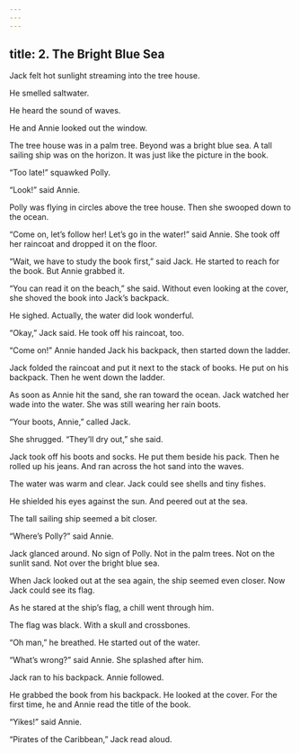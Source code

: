 ```yaml
---
---
---
```

title: 2. The Bright Blue Sea
---



Jack felt hot sunlight streaming into the tree house.

He smelled saltwater.

He heard the sound of waves.

He and Annie looked out the window.

The tree house was in a palm tree. Beyond was a bright blue sea. A tall sailing ship was on the horizon. It was just like the picture in the book.

“Too late!” squawked Polly.

“Look!” said Annie.

Polly was flying in circles above the tree house. Then she swooped down to the ocean.

“Come on, let’s follow her! Let’s go in the water!” said Annie. She took off her raincoat and dropped it on the floor.

“Wait, we have to study the book first,” said Jack. He started to reach for the book. But Annie grabbed it.

“You can read it on the beach,” she said. Without even looking at the cover, she shoved the book into Jack’s backpack.

He sighed. Actually, the water did look wonderful.

“Okay,” Jack said. He took off his raincoat, too.

“Come on!” Annie handed Jack his backpack, then started down the ladder.

Jack folded the raincoat and put it next to the stack of books. He put on his backpack. Then he went down the ladder.

As soon as Annie hit the sand, she ran toward the ocean. Jack watched her wade into the water. She was still wearing her rain boots.

“Your boots, Annie,” called Jack.

She shrugged. “They’ll dry out,” she said.

Jack took off his boots and socks. He put them beside his pack. Then he rolled up his jeans. And ran across the hot sand into the waves.

The water was warm and clear. Jack could see shells and tiny fishes.

He shielded his eyes against the sun. And peered out at the sea.

The tall sailing ship seemed a bit closer.

“Where’s Polly?” said Annie.

Jack glanced around. No sign of Polly. Not in the palm trees. Not on the sunlit sand. Not over the bright blue sea.



When Jack looked out at the sea again, the ship seemed even closer. Now Jack could see its flag.

As he stared at the ship’s flag, a chill went through him.

The flag was black. With a skull and crossbones.

“Oh man,” he breathed. He started out of the water.

“What’s wrong?” said Annie. She splashed after him.

Jack ran to his backpack. Annie followed.

He grabbed the book from his backpack. He looked at the cover. For the first time, he and Annie read the title of the book.

“Yikes!” said Annie.

“Pirates of the Caribbean,” Jack read aloud.